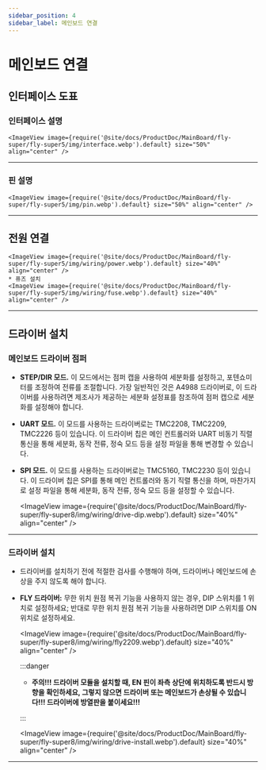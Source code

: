 ```yaml
---
sidebar_position: 4
sidebar_label: 메인보드 연결
---
```





# 메인보드 연결

## 인터페이스 도표

### 인터페이스 설명

    <ImageView image={require('@site/docs/ProductDoc/MainBoard/fly-super/fly-super5/img/interface.webp').default} size="50%" align="center" />

----

### 핀 설명

    <ImageView image={require('@site/docs/ProductDoc/MainBoard/fly-super/fly-super5/img/pin.webp').default} size="50%" align="center" />

---

## 전원 연결

    <ImageView image={require('@site/docs/ProductDoc/MainBoard/fly-super/fly-super5/img/wiring/power.webp').default} size="40%" align="center" />
    * 퓨즈 설치
    <ImageView image={require('@site/docs/ProductDoc/MainBoard/fly-super/fly-super5/img/wiring/fuse.webp').default} size="40%" align="center" />

----

## 드라이버 설치

### 메인보드 드라이버 점퍼

* **STEP/DIR 모드.** 이 모드에서는 점퍼 캡을 사용하여 세분화를 설정하고, 포텐쇼미터를 조정하여 전류를 조절합니다. 가장 일반적인 것은 A4988 드라이버로, 이 드라이버를 사용하려면 제조사가 제공하는 세분화 설정표를 참조하여 점퍼 캡으로 세분화를 설정해야 합니다.
* **UART 모드.** 이 모드를 사용하는 드라이버로는 TMC2208, TMC2209, TMC2226 등이 있습니다. 이 드라이버 칩은 메인 컨트롤러와 UART 비동기 직렬 통신을 통해 세분화, 동작 전류, 정숙 모드 등을 설정 파일을 통해 변경할 수 있습니다.
* **SPI 모드.** 이 모드를 사용하는 드라이버로는 TMC5160, TMC2230 등이 있습니다. 이 드라이버 칩은 SPI를 통해 메인 컨트롤러와 동기 직렬 통신을 하며, 마찬가지로 설정 파일을 통해 세분화, 동작 전류, 정숙 모드 등을 설정할 수 있습니다.

    <ImageView image={require('@site/docs/ProductDoc/MainBoard/fly-super/fly-super8/img/wiring/drive-dip.webp').default} size="40%" align="center" />

----

### 드라이버 설치

* 드라이버를 설치하기 전에 적절한 검사를 수행해야 하며, 드라이버나 메인보드에 손상을 주지 않도록 해야 합니다.
* **FLY 드라이버:** 무한 위치 원점 복귀 기능을 사용하지 않는 경우, DIP 스위치를 1 위치로 설정하세요; 반대로 무한 위치 원점 복귀 기능을 사용하려면 DIP 스위치를 ON 위치로 설정하세요.

    <ImageView image={require('@site/docs/ProductDoc/MainBoard/fly-super/fly-super8/img/wiring/fly2209.webp').default} size="40%" align="center" />

    :::danger

    * **주의!!! 드라이버 모듈을 설치할 때, EN 핀이 좌측 상단에 위치하도록 반드시 방향을 확인하세요, 그렇지 않으면 드라이버 또는 메인보드가 손상될 수 있습니다!!! 드라이버에 방열판을 붙이세요!!!**

    :::

    <ImageView image={require('@site/docs/ProductDoc/MainBoard/fly-super/fly-super8/img/wiring/drive-install.webp').default} size="40%" align="center" />


----